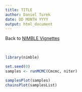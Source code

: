 ```yaml
---
title: TITLE
author: Daniel Turek
date: DD MONTH YYYY
output: html_document
---
```


<!---
danielturek.github.io/public/folder/fileName
[TEXT](URL)
<a href="URL_GOES_HERE" target="_blank">HYPERLINK_TEXT_OPENS_IN_NEW_TAB</a>
![](IMAGE.png)
```r
knitr::include_graphics("IMAGE.png")
```
-->

Back to [NIMBLE Vignettes](https://danielturek.github.io/public/nimble_vignettes.html)

\    

```r
library(nimble)
```

```r
set.seed(0)
samples <- runMCMC(Cmcmc, niter)
```

```r
samplesPlot(samples)
chainsPlot(samplesList)
```




